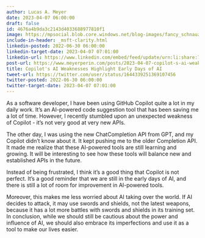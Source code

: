 ```yaml
---
author: Lucas A. Meyer
date: 2023-04-07 06:00:00
draft: false
id: 4676a4b9da3c2143d4033688977810f1
image: https://mpsocial.blob.core.windows.net/blog-images/fancy_schnauzer.png
include-in-header: _msft-clarity.html
linkedin-posted: 2022-06-30 06:00:00
linkedin-target-date: 2023-04-07 07:01:00
linkedin-url: https://www.linkedin.com/embed/feed/update/urn:li:share:7050104951657660417
post-url: https://www.meyerperin.com/posts/2023-04-07-copilot-s-ai-weaknesses-highlight-early-days-of-ai.html
title: Copilot's AI Weaknesses Highlight Early Days of AI
tweet-url: https://twitter.com/user/status/1644339251369107456
twitter-posted: 2022-06-30 06:00:00
twitter-target-date: 2023-04-07 07:01:00
---
```


As a software developer, I have been using GitHub Copilot quite a lot in my daily work. It's an AI-powered code suggestion tool that has been saving me a lot of time. However, I recently stumbled upon an unexpected weakness of Copilot - it's not very good at very new APIs. 

The other day, I was using the new ChatCompletion API from GPT, and my Copilot didn't know about it. It kept pushing me to the older Completion API. It made me realize that these AI-powered tools are still learning and growing. It will be interesting to see how these tools will balance new and established APIs in the future.

Instead of being frustrated, I think it's a good thing that Copilot is not perfect. It's a good reminder that we are still in the early days of AI, and there is still a lot of room for improvement in AI-powered tools. 

Moreover, this makes me less worried about AI taking over the world. If AI decides to attack, it may use swords and shields, not the latest weapons, because it has a lot more battles with swords and shields in its training set. In conclusion, while we should still be cautious about the power and influence of AI, we should also embrace its imperfections and use it as a tool to make our lives easier.